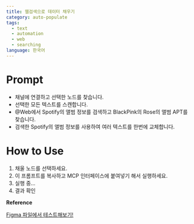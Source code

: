 ```yaml
---
title: 웹검색으로 데이터 채우기
category: auto-populate
tags:
  - text
  - automation
  - web
  - searching
language: 한국어
---
```


# Prompt

- 채널에 연결하고 선택한 노드를 찾습니다.
- 선택한 모든 텍스트를 스캔합니다.
- @Web에서 Spotify의 앨범 정보를 검색하고 BlackPink의 Rose의 앨범 APT를 찾습니다.
- 검색한 Spotify의 앨범 정보를 사용하여 여러 텍스트를 한번에 교체합니다.


# How to Use

1. 채울 노드를 선택하세요.
2. 이 프롬프트를 복사하고 MCP 인터페이스에 붙여넣기 해서 실행하세요.
3. 실행 중...
4. 결과 확인

**Reference**

<a
  href="https://www.figma.com/design/58mNjcrt16BdyaoeIAaqRE/%EC%9E%91%EC%97%85-%EC%8B%9C%EA%B0%84%EC%9D%84-%EB%8B%A8%EC%B6%95%ED%95%B4%EC%A3%BC%EB%8A%94--MCP-%EB%94%94%EC%9E%90%EC%9D%B8-%EC%98%A4%ED%86%A0%EB%A9%94%EC%9D%B4%EC%85%98-?node-id=40002021-13665&t=aOTEqMUCoii8m0Bu-11"
  class="figma-button">
  Figma 파일에서 테스트해보기!
</a>
